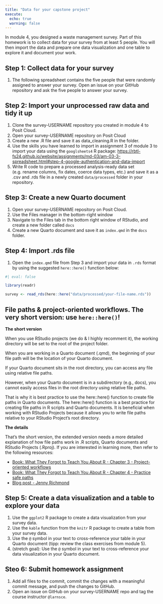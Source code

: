 ```yaml
---
title: "Data for your capstone project"
execute:
  echo: true
  warning: false
---
```


In module 4, you designed a waste management survey. Part of this homework is to collect data for your survey from at least 5 people. You will then import the data and prepare one data visualization and one table to explore it and document your work.

## Step 1: Collect data for your survey

1. The following spreadsheet contains the five people that were randomly assigned to answer your survey. Open an issue on your GitHub repository and ask the five people to answer your survey. 

## Step 2: Import your unprocessed raw data and tidy it up 

1. Clone the survey-USERNAME repository you created in module 4 to Posit Cloud.
2. Open your survey-USERNAME repository on Posit Cloud
3. Create a new .R file and save it as data_cleaning.R in the folder.
4. Use the skills you have learned to import in assignment 3 of module 3 to import your data using the `googlsheets4` R package: <https://rbtl-fs24.github.io/website/assignments/md-03/am-03-3-spreadsheet.html#step-4-google-authentication-and-data-import>
5. Write R code to prepare a processed analysis-ready data set (e.g. rename columns, fix dates, coerce data types, etc.) and save it as a .csv and .rds file in a newly created `data/processed` folder in your repository.

## Step 3: Create a new Quarto document

1. Open your survey-USERNAME repository on Posit Cloud.
2. Use the Files manager in the bottom-right window 
3. Navigate to the Files tab in the bottom right window of RStudio, and create a new folder called `docs`
4. Create a new Quarto document and save it as `index.qmd` in the `docs` folder.

## Step 4: Import .rds file

1. Open the `index.qmd` file from Step 3 and import your data in `.rds` format by using the suggested `here::here()` function below:

```r
#| eval: false

library(readr)

survey <- read_rds(here::here("data/processed/your-file-name.rds"))
```

::: {.callout-tip collapse=false}
## File paths & project-oriented workflows. The very short version: use `here::here()`!

**The short version**

When you use RStudio projects (we do & I highly recomment it), the working directory will be set to the root of the project folder.

When you are working in a Quarto document (.qmd), the beginning of your file path will be the location of your Quarto document.

If your Quarto document sits in the root directory, you can access any file using relative file paths.

However, when your Quarto document is in a subdirectory (e.g., docs), you cannot easily access files in the root directory using relative file paths.

That is why it is best practice to use the here::here() function to create file paths in Quarto documents. The here::here() function is a best practice for creating file paths in R scripts and Quarto documents. It is beneficial when working with RStudio Projects because it allows you to write file paths relative to your RStudio Project's root directory.

**The details**

That’s the short version, the extended version needs a more detailed explanation of how file paths work in .R scripts, Quarto documents and RStudio Projects (.Rproj). If you are interested in learning more, then refer to the following resources:

- [Book: What They Forgot to Teach You About R - Chapter 3 - Project-oriented workflows](https://rstats.wtf/projects)
- [Book: What They Forgot to Teach You About R - Chapter 4 - Practice safe paths](https://rstats.wtf/practice-safe-paths)
- [Blog post - Jenny Richmond](http://jenrichmond.rbind.io/post/how-to-use-the-here-package/)

:::

## Step 5: Create a data visualization and a table to explore your data

1. Use the `ggplot2` R package to create a data visualization from your survey data.
2. Use the `kable` function from the `knitr` R package to create a table from your survey data.
3. Use the `@` symbol in your text to cross-reference your table in your Quarto document (tipp: review the class exercises from module 5).
4. (stretch goal): Use the `@` symbol in your text to cross-reference your data visualization in your Quarto document.

## Steo 6: Submit homework assignment

1. Add all files to the commit, commit the changes with a meaningful commit message, and push the changes to GitHub.
2. Open an issue on GitHub on your survey-USERNAME repo and tag the course instructor `@larnsce`.

